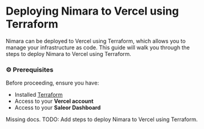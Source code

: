 
# Deploying Nimara to Vercel using Terraform

Nimara can be deployed to Vercel using Terraform, which allows you to manage your infrastructure as code. This guide will walk you through the steps to deploy Nimara to Vercel using Terraform.

### ⚙️ Prerequisites

Before proceeding, ensure you have:

- Installed [Terraform](https://developer.hashicorp.com/terraform/install)
- Access to your **Vercel account**
- Access to your **Saleor Dashboard**

<Steps>
  Missing docs. TODO: Add steps to deploy Nimara to Vercel using Terraform.
</Steps>
